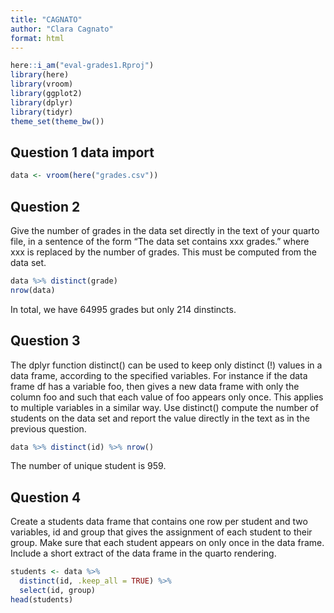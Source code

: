 ```yaml
---
title: "CAGNATO"
author: "Clara Cagnato"
format: html
---
```


```r
here::i_am("eval-grades1.Rproj")
library(here)
library(vroom)
library(ggplot2)
library(dplyr)
library(tidyr)
theme_set(theme_bw())
```

## Question 1 data import
```r
data <- vroom(here("grades.csv"))
```
## Question 2
Give the number of grades in the data set directly in the text of your quarto file, in a sentence of the form “The data set contains xxx grades.” where xxx is replaced by the number of grades. This must be computed from the data set.
```r
data %>% distinct(grade)
nrow(data)
```
In total, we have 64995 grades but only 214 dinstincts.

## Question 3
The dplyr function distinct() can be used to keep only distinct (!) values in a data frame, according to the specified variables. For instance if the data frame df has a variable foo, then gives a new data frame with only the column foo and such that each value of foo appears only once. This applies to multiple variables in a similar way.
Use distinct() compute the number of students on the data set and report the value directly in the text as in the previous question.

```r
data %>% distinct(id) %>% nrow()
```
The number of unique student is 959.

## Question 4
Create a students data frame that contains one row per student and two variables, id and group that gives the assignment of each student to their group. Make sure that each student appears on only once in the data frame. Include a short extract of the data frame in the quarto rendering.
```r
students <- data %>%
  distinct(id, .keep_all = TRUE) %>% 
  select(id, group) 
head(students)
```



